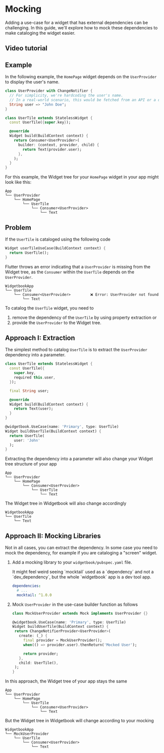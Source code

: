 # Mocking

Adding a use-case for a widget that has external dependencies can be challenging.
In this guide, we'll explore how to mock these dependencies to make cataloging the widget easier.

## Video tutorial

<YouTube id="ytu7ADEsukE?start=1410&end=1730" />

## Example

In the following example, the `HomePage` widget depends on the `UserProvider` to display the user's name.

```dart
class UserProvider with ChangeNotifier {
  // For simplicity, we're hardcoding the user's name.
  // In a real-world scenario, this would be fetched from an API or a database.
  String user => "John Doe";
}
```

```dart
class UserTile extends StatelessWidget {
  const UserTile({super.key});

  @override
  Widget build(BuildContext context) {
    return Consumer<UserProvider>(
      builder: (context, provider, child) {
        return Text(provider.user);
      },
    );
  }
}
```

For this example, the Widget tree for your `HomePage` widget in your app might look like this:

```tree
App
└── UserProvider
    └── HomePage
        └── UserTile
            └── Consumer<UserProvider>
                └── Text
```

## Problem

If the `UserTile` is cataloged using the following code

```dart
Widget userTileUseCase(BuildContext context) {
  return UserTile();
}
```

Flutter throws an error indicating that a `UserProvider` is missing from the Widget tree, as the `Consumer` within the `UserTile` depends on the `UserProvider`.

```tree
WidgetbookApp
└── UserTile
    └── Consumer<UserProvider>         ❌ Error: UserProvider not found
        └── Text
```

To catalog the `UserTile` widget, you need to
1. remove the dependency of the `UserTile` by using property extraction or
1. provide the `UserProvider` to the Widget tree. 

## Approach I: Extraction

The simplest method to catalog `UserTile` is to extract the `UserProvider` dependency into a parameter.

```dart
class UserTile extends StatelessWidget {
  const UserTile({
    super.key,
    required this.user,
  });

  final String user;

  @override
  Widget build(BuildContext context) {
    return Text(user);
  }
}
```

```dart
@widgetbook.UseCase(name: 'Primary', type: UserTile)
Widget buildUserTile(BuildContext context) {
  return UserTile(
    user: 'John'
  );
}
```

Extracting the dependency into a parameter will also change your Widget tree structure of your app

```tree
App
└── UserProvider
    └── HomePage
        └── Consumer<UserProvider>
            └── UserTile
                └── Text
```

The Widget tree in Widgetbook will also change accordingly 

```tree
WidgetbookApp
└── UserTile
    └── Text
```

## Approach II: Mocking Libraries

Not in all cases, you can extract the dependency. In some case you need to mock the dependency, for example if you are cataloging a "screen" widget.

1. Add a mocking library to your `widgetbook/pubspec.yaml` file.

   <Info>
     It might feel weird seeing `mocktail` used as a `dependency` and not a
     `dev_dependency`, but the whole `widgetbook` app is a dev tool app.
   </Info>

   ```yaml
   dependencies:
     # ...
     mocktail: ^1.0.0
   ```

2. Mock `UserProvider` in the use-case builder function as follows

   ```dart
   class MockUserProvider extends Mock implements UserProvider {}

   @widgetbook.UseCase(name: 'Primary', type: UserTile)
   Widget buildUserTile(BuildContext context) {
    return ChangeNotifierProvider<UserProvider>(
      create: (_) {
        final provider = MockUserProvider();
        when(() => provider.user).thenReturn('Mocked User');

        return provider;
      },
      child: UserTile(),
    );
   }
   ```

In this approach, the Widget tree of your app stays the same

```tree
App
└── UserProvider
    └── HomePage
        └── UserTile
            └── Consumer<UserProvider>
                └── Text
```

But the Widget tree in Widgetbook will change according to your mocking

```tree
WidgetbookApp
└── MockUserProvider
    └── UserTile
        └── Consumer<UserProvider>
            └── Text
```